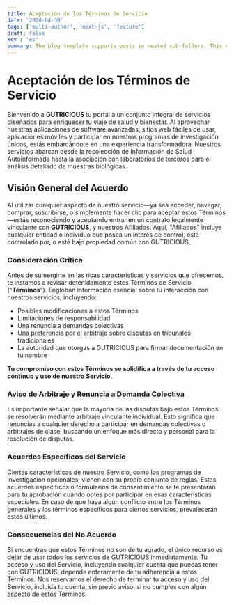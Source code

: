 ```yaml
---
title: Aceptación de los Términos de Servicio
date: '2024-04-30'
tags: ['multi-author', 'next-js', 'feature']
draft: false
key : 'es'
summary: The blog template supports posts in nested sub-folders. This can be used to group posts of similar content e.g. a multi-part course.
---
```


# Aceptación de los Términos de Servicio

Bienvenido a **GUTRICIOUS** tu portal a un conjunto integral de servicios diseñados para enriquecer tu viaje de salud y bienestar. Al aprovechar nuestras aplicaciones de software avanzadas, sitios web fáciles de usar, aplicaciones móviles y participar en nuestros programas de investigación únicos, estás embarcándote en una experiencia transformadora. Nuestros servicios abarcan desde la recolección de Información de Salud Autoinformada hasta la asociación con laboratorios de terceros para el análisis detallado de muestras biológicas.

## Visión General del Acuerdo

Al utilizar cualquier aspecto de nuestro servicio—ya sea acceder, navegar, comprar, suscribirse, o simplemente hacer clic para aceptar estos Términos—estás reconociendo y aceptando entrar en un contrato legalmente vinculante con **GUTRICIOUS**, y nuestros Afiliados. Aquí, "Afiliados" incluye cualquier entidad o individuo que posea un interés de control, esté controlado por, o esté bajo propiedad común con GUTRICIOUS, 

### **Consideración Crítica**

Antes de sumergirte en las ricas características y servicios que ofrecemos, te instamos a revisar detenidamente estos Términos de Servicio (“**Términos**”). Engloban información esencial sobre tu interacción con nuestros servicios, incluyendo:

- Posibles modificaciones a estos Términos
- Limitaciones de responsabilidad
- Una renuncia a demandas colectivas
- Una preferencia por el arbitraje sobre disputas en tribunales tradicionales
- La autoridad que otorgas a GUTRICIOUS para firmar documentación en tu nombre

**Tu compromiso con estos Términos se solidifica a través de tu acceso continuo y uso de nuestro Servicio.**

### **Aviso de Arbitraje y Renuncia a Demanda Colectiva**

Es importante señalar que la mayoría de las disputas bajo estos Términos se resolverán mediante arbitraje vinculante individual. Esto significa que renuncias a cualquier derecho a participar en demandas colectivas o arbitrajes de clase, buscando un enfoque más directo y personal para la resolución de disputas.

### **Acuerdos Específicos del Servicio**

Ciertas características de nuestro Servicio, como los programas de investigación opcionales, vienen con su propio conjunto de reglas. Estos acuerdos específicos o formularios de consentimiento se te presentarán para tu aprobación cuando optes por participar en esas características especiales. En caso de que haya algún conflicto entre los Términos generales y los términos específicos para ciertos servicios, prevalecerán estos últimos.

### **Consecuencias del No Acuerdo**

Si encuentras que estos Términos no son de tu agrado, el único recurso es dejar de usar todos los servicios de GUTRICIOUS inmediatamente. Tu acceso y uso del Servicio, incluyendo cualquier cuenta que puedas tener con GUTRICIOUS, depende enteramente de tu adherencia a estos Términos. Nos reservamos el derecho de terminar tu acceso y uso del Servicio, incluida tu cuenta, sin previo aviso, si no cumples con algún aspecto de estos Términos.

